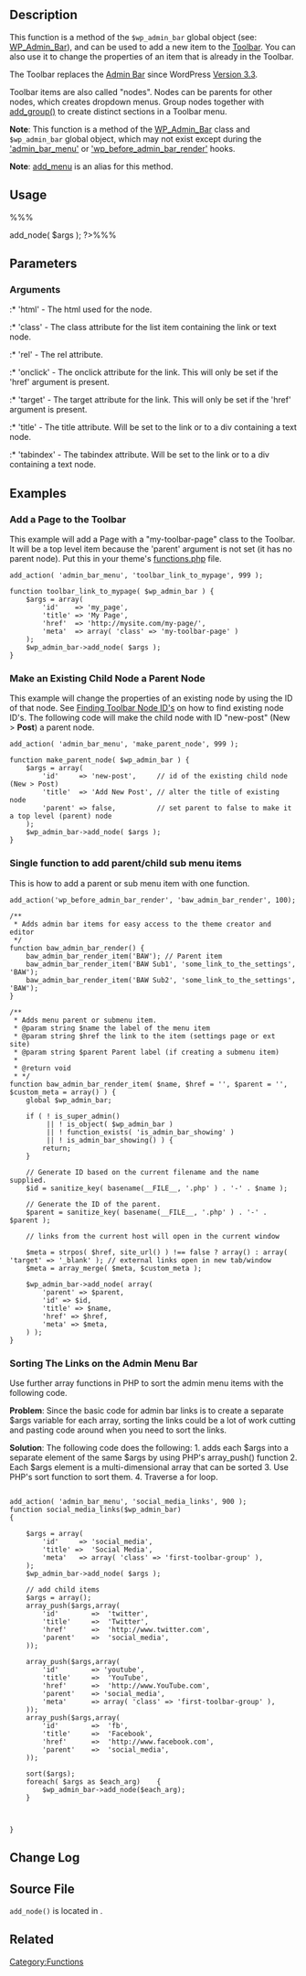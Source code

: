 == Description ==
This function is a method of the <tt>$wp_admin_bar</tt> global object (see: [[Class_Reference/WP_Admin_Bar|WP_Admin_Bar]]), and can be used to add a new item to the [[Glossary#Toolbar|Toolbar]]. You can also use it to change the properties of an item that is already in the Toolbar.

The Toolbar replaces the [[Glossary#Admin_Bar|Admin Bar]] since WordPress [[Version 3.3]].

Toolbar items are also called "nodes". Nodes can be parents for other nodes, which creates dropdown menus. Group nodes together with [[Function_Reference/add_group|add_group()]] to create distinct sections in a Toolbar menu.

'''Note''': This function is a method of the [[Class_Reference/WP_Admin_Bar|WP_Admin_Bar]] class and <tt>$wp_admin_bar</tt> global object, which may not exist except during the [[Plugin_API/Action_Reference/admin_bar_menu|'admin_bar_menu']] or [[Plugin_API/Action_Reference/wp_before_admin_bar_render|'wp_before_admin_bar_render']] hooks.

'''Note''': [[Function_Reference/add_menu|add_menu]] is an alias for this method.

== Usage ==
%%%<?php $wp_admin_bar->add_node( $args ); ?>%%%

== Parameters ==
{{Parameter|$args|array|An array of arguments.}}

=== Arguments ===
{{Parameter|id|string|The ID of the node.|required|false}}
{{Parameter|title|string|The text that will be visible in the Toolbar. Including html tags is allowed.|optional|false}}
{{Parameter|parent|string|The ID of the parent node.|optional|false}}
{{Parameter|href|string|The 'href' attribute for the link. If 'href' is not set the node will be a text node.|optional|false}}
{{Parameter|group|boolean|This will make the node a group (node) if set to 'true'. Group nodes are not visible in the Toolbar, but nodes added to it are. See [[Function_Reference/add_group|add_group()]].|optional|false}}
{{Parameter|meta|array|An array of meta data for the node.|optional|array()}}

:* 'html' - The html used for the node.
:* 'class' - The class attribute for the list item containing the link or text node.
:* 'rel' - The rel attribute.
:* 'onclick' - The onclick attribute for the link. This will only be set if the 'href' argument is present.
:* 'target' - The target attribute for the link. This will only be set if the 'href' argument is present.
:* 'title' - The title attribute. Will be set to the link or to a div containing a text node.
:* 'tabindex' - The tabindex attribute. Will be set to the link or to a div containing a text node.

== Examples ==
===Add a Page to the Toolbar ===
This example will add a Page with a "my-toolbar-page" class to the Toolbar. It will be a top level item because the 'parent' argument is not set (it has no parent node). Put this in your theme's [[Functions_File_Explained|functions.php]] file.

<pre>
add_action( 'admin_bar_menu', 'toolbar_link_to_mypage', 999 );

function toolbar_link_to_mypage( $wp_admin_bar ) {
	$args = array(
		'id'    => 'my_page',
		'title' => 'My Page',
		'href'  => 'http://mysite.com/my-page/',
		'meta'  => array( 'class' => 'my-toolbar-page' )
	);
	$wp_admin_bar->add_node( $args );
}
</pre>

===Make an Existing Child Node a Parent Node===
This example will change the properties of an existing node by using the ID of that node. See [[Function_Reference/get_node#Finding_Toolbar_Node_ID.27s|Finding Toolbar Node ID's]] on how to find existing node ID's. The following code will make the child node with ID "new-post" (New > '''Post''') a parent node.

<pre>
add_action( 'admin_bar_menu', 'make_parent_node', 999 );

function make_parent_node( $wp_admin_bar ) {
	$args = array(
		'id'     => 'new-post',     // id of the existing child node (New > Post)
		'title'  => 'Add New Post', // alter the title of existing node
		'parent' => false,          // set parent to false to make it a top level (parent) node
	);
	$wp_admin_bar->add_node( $args );
}
</pre>

=== Single function to add parent/child sub menu items ===
This is how to add a parent or sub menu item with one function.

<pre>
add_action('wp_before_admin_bar_render', 'baw_admin_bar_render', 100);

/**
 * Adds admin bar items for easy access to the theme creator and editor
 */
function baw_admin_bar_render() {
    baw_admin_bar_render_item('BAW'); // Parent item
    baw_admin_bar_render_item('BAW Sub1', 'some_link_to_the_settings', 'BAW');
    baw_admin_bar_render_item('BAW Sub2', 'some_link_to_the_settings', 'BAW');
}

/**
 * Adds menu parent or submenu item.
 * @param string $name the label of the menu item
 * @param string $href the link to the item (settings page or ext site)
 * @param string $parent Parent label (if creating a submenu item)
 *
 * @return void
 * */
function baw_admin_bar_render_item( $name, $href = '', $parent = '', $custom_meta = array() ) {
    global $wp_admin_bar;

	if ( ! is_super_admin()
		 || ! is_object( $wp_admin_bar ) 
		 || ! function_exists( 'is_admin_bar_showing' ) 
		 || ! is_admin_bar_showing() ) {
		return;
	}

    // Generate ID based on the current filename and the name supplied.
    $id = sanitize_key( basename(__FILE__, '.php' ) . '-' . $name );

    // Generate the ID of the parent.
    $parent = sanitize_key( basename(__FILE__, '.php' ) . '-' . $parent );

    // links from the current host will open in the current window

    $meta = strpos( $href, site_url() ) !== false ? array() : array( 'target' => '_blank' ); // external links open in new tab/window
    $meta = array_merge( $meta, $custom_meta );

    $wp_admin_bar->add_node( array(
        'parent' => $parent,
        'id' => $id,
        'title' => $name,
        'href' => $href,
        'meta' => $meta,
    ) );
}
</pre>

===Sorting The Links on the Admin Menu Bar===
Use further array functions in PHP to sort the admin menu items with the following code.

'''Problem''':
Since the basic code for admin bar links is to create a separate $args variable for each array, sorting the links could be a lot of work cutting and pasting code around when you need to sort the links.

'''Solution''':
The following code does the following:
1. adds each $args into a separate element of the same $args by using PHP's array_push() function
2. Each $args element is a multi-dimensional array that can be sorted
3. Use PHP's sort function to sort them.
4. Traverse a for loop.

<pre>

add_action( 'admin_bar_menu', 'social_media_links', 900 );
function social_media_links($wp_admin_bar)
{

	$args = array(
		'id'     => 'social_media',
		'title'	=>	'Social Media',
		'meta'   => array( 'class' => 'first-toolbar-group' ),
	);
	$wp_admin_bar->add_node( $args );	

	// add child items
	$args = array();
	array_push($args,array(
		'id'		=>	'twitter',
		'title'		=>	'Twitter',
		'href'		=>	'http://www.twitter.com',
		'parent'	=>	'social_media',
	));

	array_push($args,array(
		'id'     	=> 'youtube',
		'title'		=>	'YouTube',
		'href'		=>	'http://www.YouTube.com',
		'parent' 	=> 'social_media',
		'meta'   	=> array( 'class' => 'first-toolbar-group' ),
	));
	array_push($args,array(
		'id'		=>	'fb',
		'title'		=>	'Facebook',
		'href'		=>	'http://www.facebook.com',
		'parent'	=>	'social_media',
	));

	sort($args);
	foreach( $args as $each_arg)	{
		$wp_admin_bar->add_node($each_arg);
	}

			
	
} 
</pre>

== Change Log ==

== Source File ==
<tt>add_node()</tt> is located in {{Trac|wp-includes/class-wp-admin-bar.php}}.

== Related ==
{{Toolbar Tags}}

{{Tag Footer}}

[[Category:Functions]]